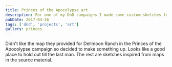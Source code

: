 ```yaml
---
title: Princes of the Apocolypse art
description: For one of my DnD campaigns I made some custom sketches for the maps
pubDate: 2017-04-16
tags: ['dnd', 'projects', 'art']
gallery: princes
---
```


Didn't like the map they provided for Dellmoon Ranch in the Princes of the Apocolypse campaign so decided to make something up. Looks like a good place to hold out till the last man. The rest are sketches inspired from maps in the source material.
